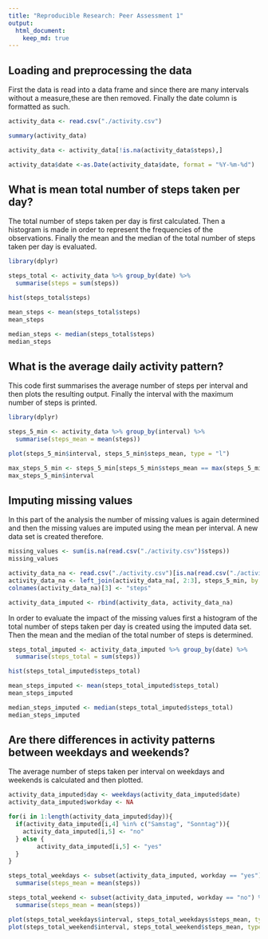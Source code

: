```yaml
---
title: "Reproducible Research: Peer Assessment 1"
output: 
  html_document:
    keep_md: true
---
```



## Loading and preprocessing the data

First the data is read into a data frame and since there are many intervals without a measure,these are then removed. Finally the date column is formatted as such.

````r
activity_data <- read.csv("./activity.csv")

summary(activity_data)

activity_data <- activity_data[!is.na(activity_data$steps),] 

activity_data$date <-as.Date(activity_data$date, format = "%Y-%m-%d")

````

## What is mean total number of steps taken per day?

The total number of steps taken per day is first calculated. Then a histogram is made in order to represent the frequencies of the observations.
Finally the mean and the median of the total number of steps taken per day is evaluated.

````r
library(dplyr)

steps_total <- activity_data %>% group_by(date) %>%
  summarise(steps = sum(steps))

hist(steps_total$steps)

mean_steps <- mean(steps_total$steps)
mean_steps

median_steps <- median(steps_total$steps)
median_steps

````

## What is the average daily activity pattern?

This code first summarises the average number of steps per interval and then plots the resulting output. Finally the interval with the maximum number of steps is printed.

````r
library(dplyr)

steps_5_min <- activity_data %>% group_by(interval) %>%
  summarise(steps_mean = mean(steps))

plot(steps_5_min$interval, steps_5_min$steps_mean, type = "l")

max_steps_5_min <- steps_5_min[steps_5_min$steps_mean == max(steps_5_min$steps_mean),]
max_steps_5_min$interval

````


## Imputing missing values

In this part of the analysis the number of missing values is again determined and then the missing values are imputed using the mean per interval. A new data set is created therefore.

````r
missing_values <- sum(is.na(read.csv("./activity.csv")$steps))
missing_values

activity_data_na <- read.csv("./activity.csv")[is.na(read.csv("./activity.csv")$steps),]
activity_data_na <- left_join(activity_data_na[, 2:3], steps_5_min, by = "interval")
colnames(activity_data_na)[3] <- "steps"

activity_data_imputed <- rbind(activity_data, activity_data_na)

````

In order to evaluate the impact of the missing values first a histogram of the total number of steps taken per day is created using the imputed data set. Then the mean and the median of the total number of steps is determined.

````r
steps_total_imputed <- activity_data_imputed %>% group_by(date) %>%
  summarise(steps_total = sum(steps))

hist(steps_total_imputed$steps_total)

mean_steps_imputed <- mean(steps_total_imputed$steps_total)
mean_steps_imputed

median_steps_imputed <- median(steps_total_imputed$steps_total)
median_steps_imputed

````

## Are there differences in activity patterns between weekdays and weekends?

The average number of steps taken per interval on weekdays and weekends is calculated and then plotted. 

````r
activity_data_imputed$day <- weekdays(activity_data_imputed$date)
activity_data_imputed$workday <- NA

for(i in 1:length(activity_data_imputed$day)){
  if(activity_data_imputed[i,4] %in% c("Samstag", "Sonntag")){
    activity_data_imputed[i,5] <- "no"
  } else {
        activity_data_imputed[i,5] <- "yes"
  }
}

steps_total_weekdays <- subset(activity_data_imputed, workday == "yes") %>% group_by(interval) %>%
  summarise(steps_mean = mean(steps))

steps_total_weekend <- subset(activity_data_imputed, workday == "no") %>% group_by(interval) %>%
  summarise(steps_mean = mean(steps))

plot(steps_total_weekdays$interval, steps_total_weekdays$steps_mean, type = "l")
plot(steps_total_weekend$interval, steps_total_weekend$steps_mean, type = "l")

````



